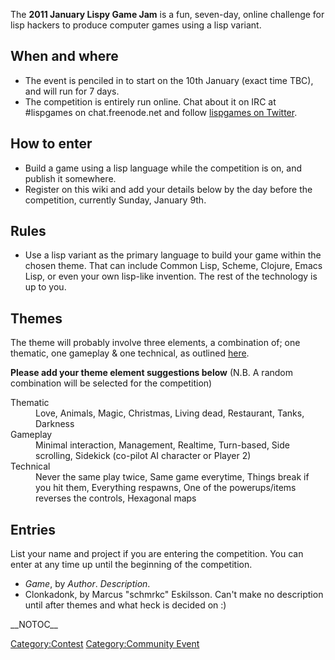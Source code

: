 The '''2011 January Lispy Game Jam''' is a fun, seven-day, online challenge for lisp hackers to produce computer games using a lisp variant.

== When and where ==

* The event is penciled in to start on the 10th January (exact time TBC), and will run for 7 days.
* The competition is entirely run online.  Chat about it on IRC at #lispgames on chat.freenode.net and follow [http://twitter.com/lispgames lispgames on Twitter].

== How to enter ==

* Build a game using a lisp language while the competition is on, and publish it somewhere.
* Register on this wiki and add your details below by the day before the competition, currently Sunday, January 9th.

== Rules ==

* Use a lisp variant as the primary language to build your game within the chosen theme.  That can include Common Lisp, Scheme, Clojure, Emacs Lisp, or even your own lisp-like invention.  The rest of the technology is up to you.

== Themes ==

The theme will probably involve three elements, a combination of; one thematic, one gameplay & one technical, as outlined [http://globalgamejam.org/wiki/content-theme-competition-restraints-tracks here].

'''Please add your theme element suggestions below''' (N.B. A random combination will be selected for the competition)

; Thematic
: Love, Animals, Magic, Christmas, Living dead, Restaurant, Tanks, Darkness
; Gameplay
: Minimal interaction, Management, Realtime, Turn-based, Side scrolling, Sidekick (co-pilot AI character or Player 2)
; Technical
: Never the same play twice, Same game everytime, Things break if you hit them, Everything respawns, One of the powerups/items reverses the controls, Hexagonal maps

== Entries ==

List your name and project if you are entering the competition.  You can enter at any time up until the beginning of the competition.

* ''Game'', by ''Author''. ''Description''.
* Clonkadonk, by Marcus "schmrkc" Eskilsson. Can't make no description until after themes and what heck is decided on :)
[[Category:Contest]]
[[Category:Community Event]]
__NOTOC__